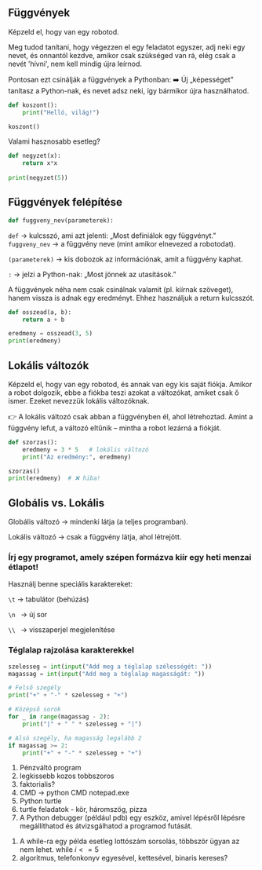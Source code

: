 <section>

# Függvények

Képzeld el, hogy van egy robotod.

Meg tudod tanítani, hogy végezzen el egy feladatot egyszer, adj neki egy nevet, és onnantól kezdve, amikor csak szükséged van rá, elég csak a nevét 'hívni', nem kell mindig újra leírnod.

Pontosan ezt csinálják a függvények a Pythonban:
➡️ Új „képességet” tanítasz a Python-nak, és nevet adsz neki, így bármikor újra használhatod.

```py
def koszont():
    print("Helló, világ!")

koszont()
```

Valami hasznosabb esetleg?

```py
def negyzet(x):
    return x*x
 
print(negyzet(5))
```

# Függvények felépítése

```py
def fuggveny_nev(parameterek):
```

`def` → kulcsszó, ami azt jelenti: „Most definiálok egy függvényt.”
`fuggveny_nev` → a függvény neve (mint amikor elnevezed a robotodat).

`(parameterek)` → kis dobozok az információnak, amit a függvény kaphat.

`:` → jelzi a Python-nak: „Most jönnek az utasítások.”

A függvények néha nem csak csinálnak valamit (pl. kiírnak szöveget), hanem vissza is adnak egy eredményt.
Ehhez használjuk a return kulcsszót.

```py
def osszead(a, b):
    return a + b

eredmeny = osszead(3, 5)
print(eredmeny)
```

</section>

<section>

# Lokális változók

Képzeld el, hogy van egy robotod, és annak van egy kis saját fiókja.
Amikor a robot dolgozik, ebbe a fiókba teszi azokat a változókat, amiket csak ő ismer.
Ezeket nevezzük lokális változóknak.

👉 A lokális változó csak abban a függvényben él, ahol létrehoztad.
Amint a függvény lefut, a változó eltűnik – mintha a robot lezárná a fiókját.


```py
def szorzas():
    eredmeny = 3 * 5   # lokális változó
    print("Az eredmény:", eredmeny)

szorzas()
print(eredmeny)  # ❌ hiba!
```

# Globális vs. Lokális

Globális változó → mindenki látja (a teljes programban).

Lokális változó → csak a függvény látja, ahol létrejött.


</section>

<section>

### Írj egy programot, amely szépen formázva kiír egy heti menzai étlapot!
Használj benne speciális karaktereket:

`\t`  → tabulátor (behúzás)

`\n ` → új sor

`\\ ` → visszaperjel megjelenítése

### Téglalap rajzolása karakterekkel

```python
szelesseg = int(input("Add meg a téglalap szélességét: "))
magassag = int(input("Add meg a téglalap magasságát: "))

# Felső szegély
print("+" + "-" * szelesseg + "+")

# Középső sorok
for _ in range(magassag - 2):
    print("|" + " " * szelesseg + "|")

# Alsó szegély, ha magasság legalább 2
if magassag >= 2:
    print("+" + "-" * szelesseg + "+")

```

1. Pénzváltó program
1. legkissebb kozos tobbszoros
1. faktorialis?
1. CMD -> python CMD notepad.exe
2. Python turtle
3. turtle feladatok - kör, háromszög, pizza
4. A Python debugger (például pdb) egy eszköz, amivel lépésről lépésre megállíthatod és átvizsgálhatod a programod futását.

</section>

<section>

1. A while-ra egy példa esetleg lottószám sorsolás, többször ügyan az nem lehet. while $i <= 5$
2. algoritmus, telefonkonyv egyesével, kettesével, binaris kereses?

</section>